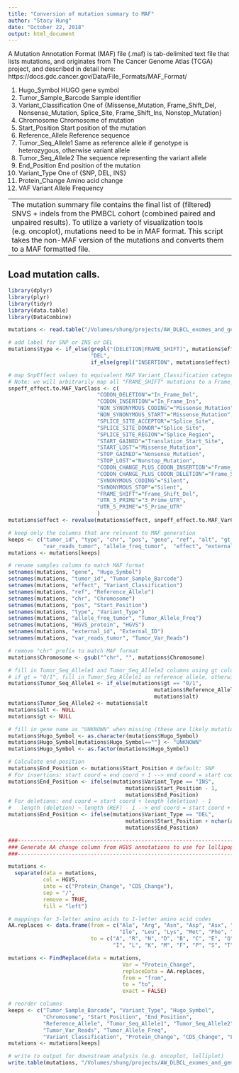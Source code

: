 ```yaml
---
title: "Conversion of mutation summary to MAF"
author: "Stacy Hung"
date: "October 22, 2018"
output: html_document
---
```


A Mutation Annotation Format (MAF) file (.maf) is tab-delimited text file that lists mutations, and originates from The Cancer Genome Atlas (TCGA) project, and described in detail here: 
https://docs.gdc.cancer.gov/Data/File_Formats/MAF_Format/

1. Hugo_Symbol              HUGO gene symbol
2. Tumor_Sample_Barcode     Sample identifier
3. Variant_Classification   One of {Missense_Mutation, Frame_Shift_Del, Nonsense_Mutation, Splice_Site, Frame_Shift_Ins, Nonstop_Mutation}
4. Chromosome               Chromosome of mutation
5. Start_Position           Start position of the mutation
6. Reference_Allele         Reference sequence 
7. Tumor_Seq_Allele1        Same as reference allele if genotype is heterozygous, otherwise variant allele
8. Tumor_Seq_Allele2        The sequence representing the variant allele
9. End_Position             End position of the mutation          
10. Variant_Type            One of {SNP, DEL, INS}
11. Protein_Change          Amino acid change
12. VAF                     Variant Allele Frequency

---
The mutation summary file contains the final list of (filtered) SNVS + indels from the PMBCL cohort (combined paired and unpaired results).  To utilize a variety of visualization tools (e.g. oncoplot), mutations need to be in MAF format.  This script takes the non-MAF version of the mutations and converts them to a MAF formatted file.
---

## Load mutation calls.

```r
library(dplyr)
library(plyr)
library(tidyr)
library(data.table)
library(DataCombine)

mutations <- read.table("/Volumes/shung/projects/AW_DLBCL_exomes_and_genomes_2019/exomes/calls.integration/snvs.all.intersect.with_germline_filters.txt", sep = "\t", header = TRUE, fill = TRUE)

# add label for SNP or INS or DEL
mutations$type <- if_else(grepl("(DELETION|FRAME_SHIFT)", mutations$effect), 
                          "DEL", 
                          if_else(grepl("INSERTION", mutations$effect), "INS", "SNP"))

# map SnpEffect values to equivalent MAF Variant_Classification categories
# Note: we will arbitrarily map all "FRAME_SHIFT" mutations to a Frame_Shift_Del since there isn't an easy way to tell otherwise if the frameshift is an insertion or deletion
snpeff_effect.to.MAF_VarClass <- c(
                            "CODON_DELETION"="In_Frame_Del",
                            "CODON_INSERTION"="In_Frame_Ins",
                            "NON_SYNONYMOUS_CODING"="Missense_Mutation",
                            "NON_SYNONYMOUS_START"="Missense_Mutation",
                            "SPLICE_SITE_ACCEPTOR"="Splice_Site",
                            "SPLICE_SITE_DONOR"="Splice_Site",
                            "SPLICE_SITE_REGION"="Splice_Region",
                            "START_GAINED"="Translation_Start_Site",
                            "START_LOST"="Missense_Mutation",
                            "STOP_GAINED"="Nonsense_Mutation",
                            "STOP_LOST"="Nonstop_Mutation",
                            "CODON_CHANGE_PLUS_CODON_INSERTION"="Frame_Shift_Ins",
                            "CODON_CHANGE_PLUS_CODON_DELETION"="Frame_Shift_Del",
                            "SYNONYMOUS_CODING"="Silent",
                            "SYNONYMOUS_STOP"="Silent",
                            "FRAME_SHIFT"="Frame_Shift_Del",
                            "UTR_3_PRIME"="3_Prime_UTR",
                            "UTR_5_PRIME"="5_Prime_UTR"
                            )
mutations$effect <- revalue(mutations$effect, snpeff_effect.to.MAF_VarClass)

# keep only the columns that are relevant to MAF generation
keeps <- c("tumor_id", "type", "chr", "pos", "gene", "ref", "alt", "gt_tumor", "HGVS_protein",
           "var_reads_tumor", "allele_freq_tumor",  "effect", "external_id")
mutations <- mutations[keeps]

# rename samples column to match MAF format
setnames(mutations, "gene", "Hugo_Symbol")
setnames(mutations, "tumor_id", "Tumor_Sample_Barcode")
setnames(mutations, "effect", "Variant_Classification")
setnames(mutations, "ref", "Reference_Allele")
setnames(mutations, "chr", "Chromosome")
setnames(mutations, "pos", "Start_Position")
setnames(mutations, "type", "Variant_Type")
setnames(mutations, "allele_freq_tumor", "Tumor_Allele_Freq")
setnames(mutations, "HGVS_protein", "HGVS")
setnames(mutations, "external_id", "External_ID")
setnames(mutations, "var_reads_tumor", "Tumor_Var_Reads")

# remove "chr" prefix to match MAF format
mutations$Chromosome <- gsub("^chr", "", mutations$Chromosome)

# fill in Tumor_Seq_Allele1 and Tumor_Seq_Allele2 columns using gt column
# if gt = "0/1", fill in Tumor_Seq_Allele1 as reference allele, otherwise (gt = 1/1), fill with alterante allele
mutations$Tumor_Seq_Allele1 <- if_else(mutations$gt == "0/1", 
                                              mutations$Reference_Allele, 
                                              mutations$alt)
mutations$Tumor_Seq_Allele2 <- mutations$alt
mutations$alt <- NULL
mutations$gt <- NULL

# fill in gene name as "UNKNOWN" when missing (these are likely mutations that fall just outside the gene)
mutations$Hugo_Symbol <- as.character(mutations$Hugo_Symbol)
mutations$Hugo_Symbol[mutations$Hugo_Symbol==""] <- "UNKNOWN"
mutations$Hugo_Symbol <- as.factor(mutations$Hugo_Symbol)

# Calculate end position
mutations$End_Position <- mutations$Start_Position # default: SNP
# For insertions: start coord = end coord + 1 --> end coord = start coord - 1
mutations$End_Position <- ifelse(mutations$Variant_Type == "INS", 
                                     mutations$Start_Position - 1,
                                     mutations$End_Position)
# For deletions: end coord = start coord + length (deletion) - 1
#   length (deletion) ~ length (REF) - 1 --> end coord = start coord + length (REF) - 2
mutations$End_Position <- ifelse(mutations$Variant_Type == "DEL", 
                                     mutations$Start_Position + nchar(as.character(mutations$Reference_Allele)) - 2, 
                                     mutations$End_Position)

###--------------------------------------------------------------------------
### Generate AA change column from HGVS annotations to use for lollipop plots
###--------------------------------------------------------------------------

mutations <-
  separate(data = mutations,
           col = HGVS,
           into = c("Protein_Change", "CDS_Change"),
           sep = "/",
           remove = TRUE,
           fill = "left")

# mappings for 3-letter amino acids to 1-letter amino acid codes
AA.replaces <- data.frame(from = c("Ala", "Arg", "Asn", "Asp", "Asx", "Cys", "Glu", "Gln", "Glx", "Gly", "His", 
                                   "Ile", "Leu", "Lys", "Met", "Phe", "Pro", "Ser", "Thr", "Trp", "Tyr", "Val"), 
                          to = c("A", "R", "N", "D", "B", "C", "E", "Q", "Z", "G", "H", 
                                 "I", "L", "K", "M", "F", "P", "S", "T", "W", "Y", "V"))

mutations <- FindReplace(data = mutations, 
                                    Var = "Protein_Change",
                                    replaceData = AA.replaces,
                                    from = "from",
                                    to = "to",
                                    exact = FALSE)

# reorder columns
keeps <- c("Tumor_Sample_Barcode", "Variant_Type", "Hugo_Symbol", 
           "Chromosome", "Start_Position", "End_Position", 
           "Reference_Allele", "Tumor_Seq_Allele1", "Tumor_Seq_Allele2", 
           "Tumor_Var_Reads", "Tumor_Allele_Freq",
           "Variant_Classification", "Protein_Change", "CDS_Change", "External_ID")
mutations <- mutations[keeps]

# write to output for downstream analysis (e.g. oncoplot, lolliplot)
write.table(mutations, "/Volumes/shung/projects/AW_DLBCL_exomes_and_genomes_2019/exomes/maf/all.AW_DLBCL_exomes_2019.mutations.maf", sep = "\t", quote = FALSE, row.names = FALSE)

```
